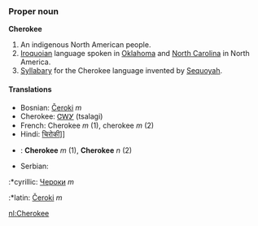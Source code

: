 ===Proper noun===
'''Cherokee'''

# An indigenous North American people.
# [[Iroquoian]] language spoken in [[Oklahoma]] and [[North Carolina]] in North America.
# [[Syllabary]] for the Cherokee language invented by [[Sequoyah]].

====Translations====
*Bosnian: [[Čeroki]] ''m''
*Cherokee: [[ᏣᎳᎩ]] (tsalagi)
*French: Cherokee ''m'' (1), cherokee ''m'' (2)
*Hindi: [[ चिरोकी]]]]
*{{nl}}: '''Cherokee''' ''m'' (1), '''Cherokee''' ''n'' (2)
*Serbian:
:*cyrillic: [[Чероки]] ''m''
:*latin: [[Čeroki]] ''m''

[[nl:Cherokee]]